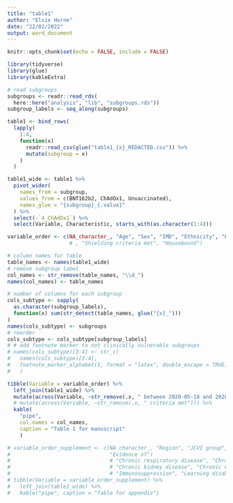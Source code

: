 ```yaml
---
title: "table1"
author: "Elsie Horne"
date: "22/02/2022"
output: word_document
---
```


```r
knitr::opts_chunk$set(echo = FALSE, include = FALSE)
```

```r
library(tidyverse)
library(glue)
library(kableExtra)
```
```r
# read subgroups
subgroups <- readr::read_rds(
  here::here("analysis", "lib", "subgroups.rds"))
subgroup_labels <- seq_along(subgroups)
```


```r
table1 <- bind_rows(
  lapply(
    1:4,
    function(x) 
      readr::read_csv(glue("table1_{x}_REDACTED.csv")) %>%
      mutate(subgroup = x)
    ) 
  )
```

```r
table1_wide <- table1 %>%
  pivot_wider(
    names_from = subgroup,
    values_from = c(BNT162b2, ChAdOx1, Unvaccinated),
    names_glue = "{subgroup}_{.value}"
  ) %>%
  select(-`4_ChAdOx1`) %>%
  select(Variable, Characteristic, starts_with(as.character(1:4)))
```


```r
variable_order <- c(NA_character_, "Age", "Sex", "IMD", "Ethnicity", "BMI", "Morbidity count", "Number of SARS-CoV-2 tests between 2020-05-18 and 2020-12-08", "Pregnancy", "Flu vaccine in previous 5 years")
                    # , "Shielding criteria met", "Housebound")

# column names for table
table_names <- names(table1_wide)
# remove subgroup label
col_names <- str_remove(table_names, "\\d_")
names(col_names) <- table_names

# number of columns for each subgroup
cols_subtype <- sapply(
  as.character(subgroup_labels), 
  function(x) sum(str_detect(table_names, glue("{x}_")))
)
names(cols_subtype) <- subgroups
# reorder
cols_subtype <- cols_subtype[subgroup_labels]
# # add footnote marker to not clinically vulnerable subgroups
# names(cols_subtype)[3:4] <- str_c(
#   names(cols_subtype)[3:4],
#   footnote_marker_alphabet(1, format = "latex", double_escape = TRUE)
#   )

tibble(Variable = variable_order) %>%
  left_join(table1_wide) %>%
  mutate(across(Variable, ~str_remove(.x, " between 2020-05-18 and 2020-12-08"))) %>%
  # mutate(across(Variable, ~str_remove(.x, " criteria met"))) %>%
  kable(
    "pipe", 
    col.names = col_names,
    caption = "Table 1 for manuscript"
    )
```

```r
# variable_order_supplement <- c(NA_character_, "Region", "JCVI group", #"Resident in long-term residential home", 
#                                "Evidence of")
#                                # "Chronic respiratory disease", "Chronic heart disease", "Chronic liver disease",
#                                # "Chronic kidney disease", "Chronic neurological disease", "Diabetes",
#                                # "Immunosuppression", "Learning disability", "Serious mental illness")
# tibble(Variable = variable_order_supplement) %>%
#   left_join(table1_wide) %>%
#   kable("pipe", caption = "Table for appendix")
```


